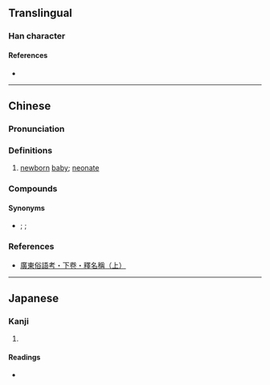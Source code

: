 {{character info}}
==Translingual==

===Han character===
{{Han char|rn=39|rad=子|as=08|sn=11|four=11417|canj=NDMLM|ids=⿰子亞}}

====References====
* {{Han ref|kx=0280.110|dkj=06996|dj=0549.040|hdz=21016.110|uh=5B72|ud=23410|bh=D4EF|bd=54511}}

----

==Chinese==
{{zh-forms|s=𰌦}}

===Pronunciation===
{{zh-pron
|m=yā
|c=aa1, haa1
|c_note=aa1 - literary; haa1 - vernacular
|cat=
}}

===Definitions===
{{zh-hanzi}}

# [[newborn]] [[baby]]; [[neonate]]

===Compounds===
{{zh-der|孲𤘅|孲孲|孲孾|𤘅孲|臊孲|孲𤘅子|孲𤘅仔|𤘅孲仔|𤘅孲女}}

====Synonyms====
* {{sense|newborn baby}} {{q|Min Nan}} {{zh-l|赤子}}; {{q|Min Nan}} {{zh-l|赤囝}}; {{q|Wu}} {{zh-l|𤘅孲}}

===References===
* [http://web.archive.org/web/20061018222927fw_/http://www.chinapage.com/language/suyu/gdfy/txtmingcheng1.html 廣東俗語考・下卷・釋名稱（上）]

----

==Japanese==

===Kanji===
{{ja-kanji|grade=|rs=子08}}

# {{rfdef|ja|sort=子08}}

====Readings====
* {{ja-readings|on=[[あ]] (a)|kun=[[あかご]] (akago)}}